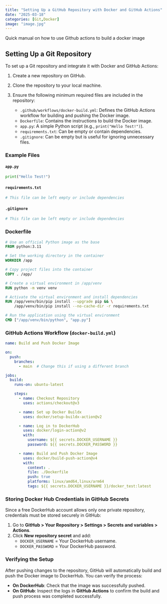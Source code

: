 ```yaml
---
title: "Setting Up a GitHub Repository with Docker and GitHub Actions"
date: "2025-03-18"
categories: [Git,Docker]
image: "image.jpg"
---
```


Quick manual on how to use Github actions to build a docker image

## Setting Up a Git Repository

To set up a Git repository and integrate it with Docker and GitHub Actions:

1. Create a new repository on GitHub.
2. Clone the repository to your local machine.
3. Ensure the following minimum required files are included in the repository:
   
   - `.github/workflows/docker-build.yml`: Defines the GitHub Actions workflow for building and pushing the Docker image.
   - `Dockerfile`: Contains the instructions to build the Docker image.
   - `app.py`: A simple Python script (e.g., `print("Hello Test!")`).
   - `requirements.txt`: Can be empty or contain dependencies.
   - `.gitignore`: Can be empty but is useful for ignoring unnecessary files.

### Example Files

#### `app.py`

```python
print("Hello Test!")
```

#### `requirements.txt`

```python
# This file can be left empty or include dependencies
```

#### `.gitignore`


```python
# This file can be left empty or include dependencies
```


### Dockerfile

```dockerfile
# Use an official Python image as the base
FROM python:3.11

# Set the working directory in the container
WORKDIR /app

# Copy project files into the container
COPY . /app/

# Create a virtual environment in /app/venv
RUN python -m venv venv

# Activate the virtual environment and install dependencies
RUN /app/venv/bin/pip install --upgrade pip && \
    /app/venv/bin/pip install --no-cache-dir -r requirements.txt

# Run the application using the virtual environment
CMD ["/app/venv/bin/python", "app.py"]
```

### GitHub Actions Workflow (`docker-build.yml`)

```yaml
name: Build and Push Docker Image

on:
  push:
    branches:
      - main  # Change this if using a different branch

jobs:
  build:
    runs-on: ubuntu-latest

    steps:
      - name: Checkout Repository
        uses: actions/checkout@v3

      - name: Set up Docker Buildx
        uses: docker/setup-buildx-action@v2

      - name: Log in to DockerHub
        uses: docker/login-action@v2
        with:
          username: ${{ secrets.DOCKER_USERNAME }}
          password: ${{ secrets.DOCKER_PASSWORD }}

      - name: Build and Push Docker Image
        uses: docker/build-push-action@v4
        with:
          context: .
          file: ./Dockerfile
          push: true
          platforms: linux/amd64,linux/arm64
          tags: ${{ secrets.DOCKER_USERNAME }}/docker_test:latest
```

### Storing Docker Hub Credentials in GitHub Secrets

Since a free DockerHub account allows only one private repository, credentials must be stored securely in GitHub:

1. Go to **GitHub > Your Repository > Settings > Secrets and variables > Actions**.
2. Click **New repository secret** and add:
   - `DOCKER_USERNAME` = Your DockerHub username.
   - `DOCKER_PASSWORD` = Your DockerHub password.

### Verifying the Setup

After pushing changes to the repository, GitHub will automatically build and push the Docker image to DockerHub. You can verify the process:

- **On DockerHub**: Check that the image was successfully pushed.
- **On GitHub**: Inspect the logs in **GitHub Actions** to confirm the build and push process was completed successfully.

